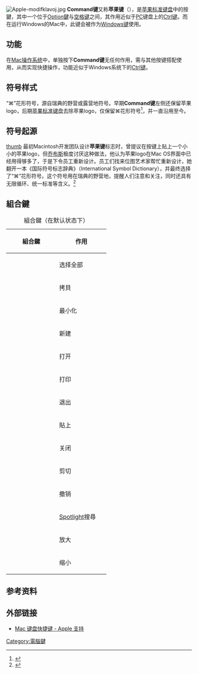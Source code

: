 {{refimprove|time=2014-10-02T21:20:03+00:00}}
[[File:Apple-modifklavoj.jpg|thumb]]
'''Command键'''又称'''苹果键'''（{{lang|en|Apple key}}），是[[苹果标准键盘|苹果标准键盘]]中的按鍵，其中一个位于[[Option鍵|Option鍵]]与[[空格键|空格键]]之间，其作用近似于[[个人电脑|PC]]键盘上的[[Ctrl键|Ctrl键]]。而在运行Windows的Mac中，此键会被作为[[Windows键|Windows键]]使用。

==功能==
在[[Mac|Mac]][[OS_X|操作系统]]中，单独按下'''Command键'''无任何作用，需与其他按键搭配使用，从而实现快捷操作，功能近似于Windows系统下的[[Ctrl键|Ctrl键]]。

==符号样式==
“⌘”花形符号，源自瑞典的野营或露营地符号。早期'''Command键'''左侧还保留苹果logo，后期[[苹果标准键盘|苹果标准键盘]]去除苹果logo，仅保留⌘花形符号<ref>{{Cite web|url = https://2aday.wordpress.com/2007/08/09/why-the-applecommand-key-finally-lost-its-apple/|title = Why the Apple/Command Key Finally Lost Its Apple|accessdate = 2015-07-30|author = |date = 2007-08-09|publisher = |language = en|archive-date = 2015-10-19|archive-url = https://web.archive.org/web/20151019040643/https://2aday.wordpress.com/2007/08/09/why-the-applecommand-key-finally-lost-its-apple/|dead-url = no}}</ref>，并一直沿用至今。

==符号起源==
[[file:apple_key.jpg|thumb]]
最初Macintosh开发团队设计'''苹果键'''标志时，曾提议在按键上贴上一个小小的苹果logo，但[[乔布斯|乔布斯]]极度讨厌这种做法，他认为苹果logo在Mac OS界面中已经用得够多了，于是下令员工重新设计。员工们找来位图艺术家{{tsl|en|Susan Kare|苏珊·卡尔}}帮忙重新设计，她翻开一本《国际符号标志辞典》（International Symbol Dictionary），并最终选择了“⌘”花形符号。这个符号用在瑞典的野营地，提醒人们注意和关注，同时还具有无限循环、统一标准等含义。<ref>{{cite news|title=标志的源起（二）⌘ Command|url=http://apple4us.com/2010/08/the-secret-histories-of-those-ing-computer-symbols-2-command.html|newspaper=apple4us|date=2010-08-31|deadurl=yes|archiveurl=https://web.archive.org/web/20140315185743/http://apple4us.com/2010/08/the-secret-histories-of-those-ing-computer-symbols-2-command.html|archivedate=2014-03-15|df=|accessdate=2014-03-15}}</ref>

==組合鍵==
{| class="wikitable"
|+ 組合鍵（在默认状态下）
! width=120px|組合鍵 !! width=120px|作用
|-
| {{key press|Cmd|A}} || 选择全部
|-
| {{key press|Cmd|C}} || 拷貝
|-
| {{key press|Cmd|M}} || 最小化
|-
| {{key press|Cmd|N}} || 新建
|-
| {{key press|Cmd|O}} || 打开
|-
| {{key press|Cmd|P}} || 打印
|-
| {{key press|Cmd|Q}} || 退出
|-
| {{key press|Cmd|V}} || 貼上
|-
| {{key press|Cmd|W}} || 关闭
|-
| {{key press|Cmd|X}} || 剪切
|-
| {{key press|Cmd|Z}} || 撤销
|-
| {{key press|Cmd|Space}} || [[Spotlight|Spotlight]]搜尋
|-
| {{key press|Cmd|+}} || 放大
|-
| {{key press|Cmd|-}} || 缩小
|}

==参考资料==
{{Reflist|2}}

== 外部链接 ==
* [https://support.apple.com/zh-tw/HT201236 Mac 键盘快捷键 - Apple 支持]{{Wayback|url=https://support.apple.com/zh-tw/HT201236 |date=20170717063532 }}

{{电脑键盘的键}}
{{OS X}}
[[Category:電腦鍵|Category:電腦鍵]]